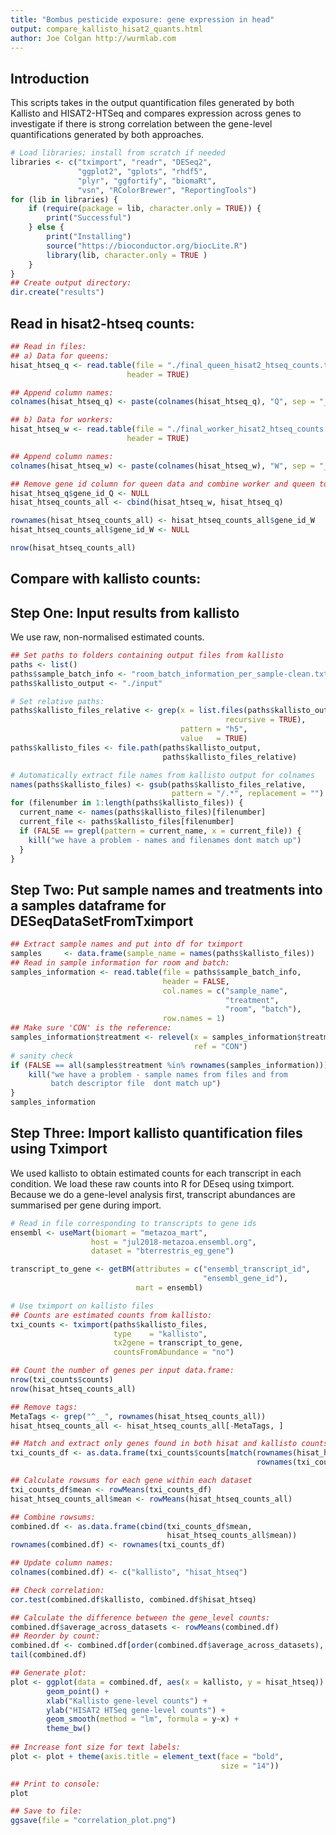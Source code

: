 ```yaml
--- 
title: "Bombus pesticide exposure: gene expression in head"
output: compare_kallisto_hisat2_quants.html
author: Joe Colgan http://wurmlab.com
--- 
```


## Introduction  
This scripts takes in the output quantification files generated by both Kallisto and HISAT2-HTSeq and compares expression across genes to investigate if there is strong correlation between the gene-level quantifications generated by both approaches.  

```r
# Load libraries; install from scratch if needed
libraries <- c("tximport", "readr", "DESeq2",
               "ggplot2", "gplots", "rhdf5",
               "plyr", "ggfortify", "biomaRt",
               "vsn", "RColorBrewer", "ReportingTools")
for (lib in libraries) {
    if (require(package = lib, character.only = TRUE)) {
        print("Successful")
    } else {
        print("Installing")
        source("https://bioconductor.org/biocLite.R")
        library(lib, character.only = TRUE )
    }
}
## Create output directory:
dir.create("results")
```

## Read in hisat2-htseq counts:

```r
## Read in files:
## a) Data for queens:
hisat_htseq_q <- read.table(file = "./final_queen_hisat2_htseq_counts.txt",
                          header = TRUE)

## Append column names:
colnames(hisat_htseq_q) <- paste(colnames(hisat_htseq_q), "Q", sep = "_")

## b) Data for workers:
hisat_htseq_w <- read.table(file = "./final_worker_hisat2_htseq_counts.txt",
                          header = TRUE)

## Append column names:
colnames(hisat_htseq_w) <- paste(colnames(hisat_htseq_w), "W", sep = "_")

## Remove gene id column for queen data and combine worker and queen to make a combined dataframe:
hisat_htseq_q$gene_id_Q <- NULL
hisat_htseq_counts_all <- cbind(hisat_htseq_w, hisat_htseq_q)

rownames(hisat_htseq_counts_all) <- hisat_htseq_counts_all$gene_id_W
hisat_htseq_counts_all$gene_id_W <- NULL

nrow(hisat_htseq_counts_all)
```

## Compare with kallisto counts:
## Step One: Input results from kallisto

We use raw, non-normalised estimated counts.

```r
## Set paths to folders containing output files from kallisto
paths <- list()
paths$sample_batch_info <- "room_batch_information_per_sample-clean.txt"
paths$kallisto_output <- "./input"

# Set relative paths:
paths$kallisto_files_relative <- grep(x = list.files(paths$kallisto_output,
                                                recursive = TRUE),
                                      pattern = "h5",
                                      value   = TRUE)
paths$kallisto_files <- file.path(paths$kallisto_output,
                                  paths$kallisto_files_relative)

# Automatically extract file names from kallisto output for colnames
names(paths$kallisto_files) <- gsub(paths$kallisto_files_relative,
                                    pattern = "/.*", replacement = "")
for (filenumber in 1:length(paths$kallisto_files)) {
  current_name <- names(paths$kallisto_files)[filenumber]
  current_file <- paths$kallisto_files[filenumber]
  if (FALSE == grepl(pattern = current_name, x = current_file)) {
    kill("we have a problem - names and filenames dont match up")
  }
}
```

## Step Two: Put sample names and treatments into a samples dataframe for DESeqDataSetFromTximport

```r
## Extract sample names and put into df for tximport
samples     <- data.frame(sample_name = names(paths$kallisto_files))
## Read in sample information for room and batch:
samples_information <- read.table(file = paths$sample_batch_info,
                                  header = FALSE,
                                  col.names = c("sample_name",
                                                "treatment",
                                                "room", "batch"),
                                  row.names = 1)
## Make sure 'CON' is the reference:
samples_information$treatment <- relevel(x = samples_information$treatment,
                                         ref = "CON")
# sanity check
if (FALSE == all(samples$treatment %in% rownames(samples_information))) {
    kill("we have a problem - sample names from files and from
         batch descriptor file  dont match up")
}
samples_information
```

## Step Three: Import kallisto quantification files using Tximport

We used kallisto to obtain estimated counts for each transcript in each condition. 
We load these raw counts into R for DEseq using tximport. 
Because we do a gene-level analysis first, transcript abundances are summarised per gene during import.

```r
# Read in file corresponding to transcripts to gene ids
ensembl <- useMart(biomart = "metazoa_mart",
                  host = "jul2018-metazoa.ensembl.org",
                  dataset = "bterrestris_eg_gene")

transcript_to_gene <- getBM(attributes = c("ensembl_transcript_id",
                                           "ensembl_gene_id"),
                            mart = ensembl)

# Use tximport on kallisto files
## Counts are estimated counts from kallisto:
txi_counts <- tximport(paths$kallisto_files,
                       type    = "kallisto",
                       tx2gene = transcript_to_gene,
                       countsFromAbundance = "no")

## Count the number of genes per input data.frame:
nrow(txi_counts$counts)
nrow(hisat_htseq_counts_all)

## Remove tags:
MetaTags <- grep("^__", rownames(hisat_htseq_counts_all))
hisat_htseq_counts_all <- hisat_htseq_counts_all[-MetaTags, ]

## Match and extract only genes found in both hisat and kallisto counts:
txi_counts_df <- as.data.frame(txi_counts$counts[match(rownames(hisat_htseq_counts_all),
                                                       rownames(txi_counts$counts)), ])

## Calculate rowsums for each gene within each dataset
txi_counts_df$mean <- rowMeans(txi_counts_df)
hisat_htseq_counts_all$mean <- rowMeans(hisat_htseq_counts_all)

## Combine rowsums:
combined.df <- as.data.frame(cbind(txi_counts_df$mean,
                                   hisat_htseq_counts_all$mean))
rownames(combined.df) <- rownames(txi_counts_df)

## Update column names:
colnames(combined.df) <- c("kallisto", "hisat_htseq")

## Check correlation:
cor.test(combined.df$kallisto, combined.df$hisat_htseq)

## Calculate the difference between the gene_level counts:
combined.df$average_across_datasets <- rowMeans(combined.df)
## Reorder by count:
combined.df <- combined.df[order(combined.df$average_across_datasets), ]
tail(combined.df)

## Generate plot:
plot <- ggplot(data = combined.df, aes(x = kallisto, y = hisat_htseq)) +
        geom_point() +
        xlab("Kallisto gene-level counts") +
        ylab("HISAT2 HTSeq gene-level counts") +
        geom_smooth(method = "lm", formula = y~x) +
        theme_bw()
        
## Increase font size for text labels:
plot <- plot + theme(axis.title = element_text(face = "bold",
                                               size = "14"))

## Print to console:
plot

## Save to file:
ggsave(file = "correlation_plot.png")
```
